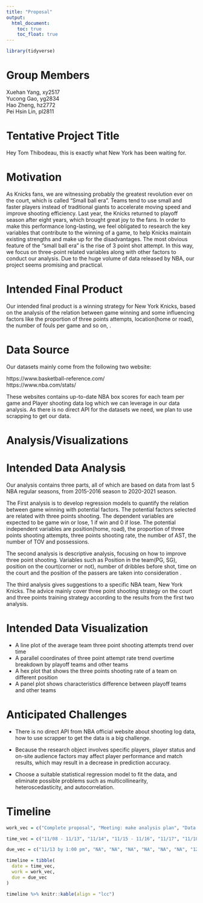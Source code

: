 ```yaml
---
title: "Proposal"
output: 
  html_document:
    toc: true
    toc_float: true
---
```


```r
library(tidyverse)
```

Group Members
================================================================================
Xuehan Yang, xy2517 <br>
Yucong Gao, yg2834 <br>
Hao Zheng, hz2772 <br>
Pei Hsin Lin, pl2811 <br>

Tentative Project Title 
================================================================================

Hey Tom Thibodeau, this is exactly what New York has been waiting for.

Motivation
================================================================================

As Knicks fans, we are witnessing probably the greatest revolution ever on the court, which is called "Small ball era". Teams tend to use small and faster players instead of traditional giants to accelerate moving speed and improve shooting efficiency. Last year, the Knicks returned to playoff season after eight years, which brought great joy to the fans. In order to make this performance long-lasting, we feel obligated to research the key variables that contribute to the winning of a game, to help Knicks maintain existing strengths and make up for the disadvantages. The most obvious feature of the "small ball era" is the rise of 3 point shot attempt. In this way, we focus on three-point related variables along with other factors to conduct our analysis. Due to the huge volume of data released by NBA, our project seems promising and practical.

Intended Final Product 
================================================================================

Our intended final product is a winning strategy for New York Knicks, based on the analysis of the relation between game winning and some influencing factors like the proportion of three points attempts, location(home or road), the number of fouls per game and so on, .

Data Source
================================================================================
Our datasets mainly come from the following two website:

https://www.basketball-reference.com/ <br>
https://www.nba.com/stats/ <br>

These websites contains up-to-date NBA box scores for each team per game and Player shooting data log which we can leverage in our data analysis. As there is no direct API for the datasets we need, we plan to use scrapping to get our data.

Analysis/Visualizations
================================================================================

Intended Data Analysis 
================================================================================

Our analysis contains three parts, all of which are based on data from last 5 NBA regular seasons, from 2015-2016 season to 2020-2021 season.

The First analysis is to develop regression models to quantify the relation between game winning with potential factors. The potential factors selected are related with three points shooting. The dependent variables are expected to be game win or lose, 1 if win and 0 if lose. The potential independent variables are position(home, road), the proportion of three points shooting attempts, three points shooting rate, the number of AST, the number of TOV and possessions.

The second analysis is descriptive analysis, focusing on how to improve three point shooting. Variables such as Position in the team(PG, SG), position on the court(corner or not), number of dribbles before shot, time on the court and the position of the passers are taken into consideration .

The third analysis gives suggestions to a specific NBA team, New York Knicks. The advice mainly cover three point shooting strategy on the court and three points training strategy according to the results from the first two analysis.
 
Intended Data Visualization
================================================================================

* A line plot of the average team three point shooting attempts trend over time<br>
* A parallel coordinates of three point attempt rate trend overtime breakdown by playoff teams and other teams<br>
* A hex plot that shows the three points shooting rate of a team on different position<br> 
* A panel plot shows characteristics difference between playoff teams and other teams<br>

Anticipated Challenges
================================================================================

* There is no direct API from NBA official website about shooting log data, how to use scrapper to get the data is a big challenge.

* Because the research object involves specific players, player status and on-site audience factors may affect player performance and match results, which may result in a decrease in prediction accuracy. 

* Choose a suitable statistical regression model to fit the data, and eliminate possible problems such as multicollinearity, heteroscedasticity, and autocorrelation.
 

Timeline
================================================================================
```r
work_vec = c("Complete proposal", "Meeting: make analysis plan", "Data collection: scrapping from the Web", "Meeting: work devision", "Tidy and clean data", "Meeting: webpage design", "Data visualization and detailed analysis", "Complete final report", "Complete final webpage")

time_vec = c("11/08 - 11/13", "11/14", "11/15 - 11/16", "11/17", "11/18 - 11/24", "11/25", "11/26 - 12/1", "12/2 - 12/9", "12/7 - 12/10")

due_vec = c("11/13 by 1:00 pm", "NA", "NA", "NA", "NA", "NA", "NA", "12/11 by 4:00 pm", "12/11 by 4:00 pm")

timeline = tibble(
  date = time_vec, 
  work = work_vec, 
  due = due_vec
)

timeline %>% knitr::kable(align = "lcc")
```



